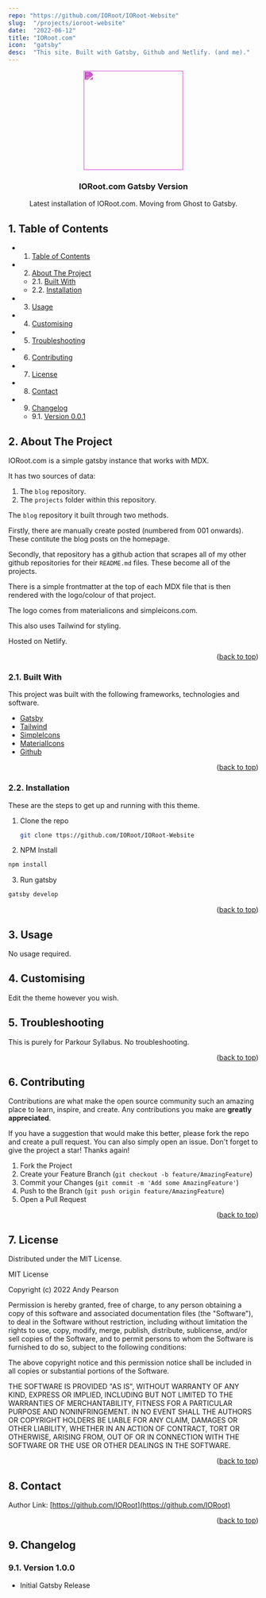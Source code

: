 ```yaml
---
repo: "https://github.com/IORoot/IORoot-Website"
slug:  "/projects/ioroot-website"
date:  "2022-06-12"
title: "IORoot.com"
icon:  "gatsby"
desc:  "This site. Built with Gatsby, Github and Netlify. (and me)."
---
```


<div id="top"></div>

<div align="center">

<div style="filter: invert(15%) sepia(72%) saturate(6382%) hue-rotate(272deg) brightness(85%) contrast(91%);">
<img src="https://svg-rewriter.sachinraja.workers.dev/?url=https%3A%2F%2Fcdn.jsdelivr.net%2Fnpm%2F%40mdi%2Fsvg%406.7.96%2Fsvg%2Fgatsby.svg&fill=%23B91C1C&width=200px&height=200px" style="width:200px;"/>
</div>

<h3 align="center">IORoot.com Gatsby Version</h3>

<p align="center">
    Latest installation of IORoot.com. Moving from Ghost to Gatsby.
</p>    
</div>

##  1. <a name='TableofContents'></a>Table of Contents


* 1. [Table of Contents](#TableofContents)
* 2. [About The Project](#AboutTheProject)
	* 2.1. [Built With](#BuiltWith)
	* 2.2. [Installation](#Installation)
* 3. [Usage](#Usage)
* 4. [ Customising](#Customising)
* 5. [Troubleshooting](#Troubleshooting)
* 6. [Contributing](#Contributing)
* 7. [License](#License)
* 8. [Contact](#Contact)
* 9. [Changelog](#Changelog)
	* 9.1. [Version 0.0.1](#Version0.0.1)



##  2. <a name='AboutTheProject'></a>About The Project

IORoot.com is a simple gatsby instance that works with MDX. 

It has two sources of data:

1. The `blog` repository.
2. The `projects` folder within this repository.

The `blog` repository it built through two methods. 

Firstly, there are manually create posted (numbered from 001 onwards). These contitute the blog posts on the homepage.

Secondly, that repository has a github action that scrapes all of my other github repositories for their `README.md` files. These become all of the projects.

There is a simple frontmatter at the top of each MDX file that is then rendered with the logo/colour of that project. 

The logo comes from materialicons and simpleicons.com.

This also uses Tailwind for styling.

Hosted on Netlify.

<p align="right">(<a href="#top">back to top</a>)</p>


###  2.1. <a name='BuiltWith'></a>Built With

This project was built with the following frameworks, technologies and software.

* [Gatsby](https://www.gatsbyjs.com/)
* [Tailwind](https://www.tailwindcss.com/)
* [SimpleIcons](https://simpleicons.org/)
* [MaterialIcons](https://petershaggynoble.github.io/MDI-Sandbox/)
* [Github](https://github.com)

<p align="right">(<a href="#top">back to top</a>)</p>


###  2.2. <a name='Installation'></a>Installation

These are the steps to get up and running with this theme.

1. Clone the repo
    ```sh
    git clone ttps://github.com/IORoot/IORoot-Website 
    ```
2. NPM Install
  ```sh
  npm install
  ```
3. Run gatsby
  ```sh
  gatsby develop
  ```


<p align="right">(<a href="#top">back to top</a>)</p>


##  3. <a name='Usage'></a>Usage

No usage required.

##  4. <a name='Customising'></a> Customising

Edit the theme however you wish.

##  5. <a name='Troubleshooting'></a>Troubleshooting

This is purely for Parkour Syllabus. No troubleshooting.

<p align="right">(<a href="#top">back to top</a>)</p>


##  6. <a name='Contributing'></a>Contributing

Contributions are what make the open source community such an amazing place to learn, inspire, and create. Any contributions you make are **greatly appreciated**.

If you have a suggestion that would make this better, please fork the repo and create a pull request. You can also simply open an issue.
Don't forget to give the project a star! Thanks again!

1. Fork the Project
2. Create your Feature Branch (`git checkout -b feature/AmazingFeature`)
3. Commit your Changes (`git commit -m 'Add some AmazingFeature'`)
4. Push to the Branch (`git push origin feature/AmazingFeature`)
5. Open a Pull Request

<p align="right">(<a href="#top">back to top</a>)</p>



##  7. <a name='License'></a>License

Distributed under the MIT License.

MIT License

Copyright (c) 2022 Andy Pearson

Permission is hereby granted, free of charge, to any person obtaining a copy
of this software and associated documentation files (the "Software"), to deal
in the Software without restriction, including without limitation the rights
to use, copy, modify, merge, publish, distribute, sublicense, and/or sell
copies of the Software, and to permit persons to whom the Software is
furnished to do so, subject to the following conditions:

The above copyright notice and this permission notice shall be included in all
copies or substantial portions of the Software.

THE SOFTWARE IS PROVIDED "AS IS", WITHOUT WARRANTY OF ANY KIND, EXPRESS OR
IMPLIED, INCLUDING BUT NOT LIMITED TO THE WARRANTIES OF MERCHANTABILITY,
FITNESS FOR A PARTICULAR PURPOSE AND NONINFRINGEMENT. IN NO EVENT SHALL THE
AUTHORS OR COPYRIGHT HOLDERS BE LIABLE FOR ANY CLAIM, DAMAGES OR OTHER
LIABILITY, WHETHER IN AN ACTION OF CONTRACT, TORT OR OTHERWISE, ARISING FROM,
OUT OF OR IN CONNECTION WITH THE SOFTWARE OR THE USE OR OTHER DEALINGS IN THE
SOFTWARE.

<p align="right">(<a href="#top">back to top</a>)</p>



##  8. <a name='Contact'></a>Contact

Author Link: [https://github.com/IORoot](https://github.com/IORoot)

<p align="right">(<a href="#top">back to top</a>)</p>

##  9. <a name='Changelog'></a>Changelog

###  9.1. <a name='Version0.0.1'></a>Version 1.0.0

- Initial Gatsby Release
